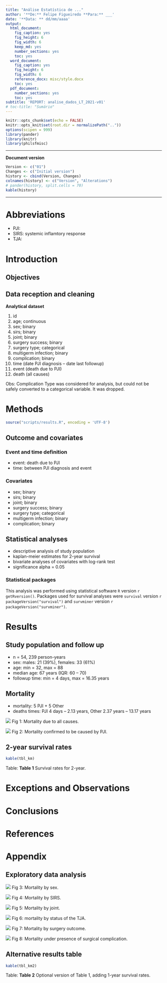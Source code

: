 ```yaml
---
title: "Análise Estatística de ..."
author: '**De:** Felipe Figueiredo **Para:** ___'
date: '**Data: ** dd/mm/aaaa'
output:
  html_document:
    fig_caption: yes
    fig_height: 6
    fig_width: 6
    keep_md: yes
    number_sections: yes
    toc: yes
  word_document:
    fig_caption: yes
    fig_height: 6
    fig_width: 6
    reference_docx: misc/style.docx
    toc: yes
  pdf_document:
    number_sections: yes
    toc: yes
subtitle: 'REPORT: analise_dados_LT_2021-v01'
# toc-title: "Sumário"
---
```


```r
knitr::opts_chunk$set(echo = FALSE)
knitr::opts_knit$set(root.dir = normalizePath(".."))
options(scipen = 999)
library(pander)
library(knitr)
library(philsfmisc)
```

---

**Document version**

```r
Version <- c("01")
Changes <- c("Initial version")
history <- cbind(Version, Changes)
colnames(history) <- c("Version", "Alterations")
# pander(history, split.cells = 70)
kable(history)
```

---

<!-- # Signatures -->

<!-- ```{r, echo=FALSE} -->
<!-- sig.field <- "__________________________" -->
<!-- date.field <- "_____________" -->
<!-- Stat <- c("Elaborador", "Nome", "Função", sig.field, date.field) -->
<!-- Reviewer <- c("Revisado por", "", "", sig.field, date.field) -->
<!-- Approver <- c("Verificado por", "", "", sig.field, date.field) -->
<!-- Final.Approver <- c("Aprovação final", "", "", sig.field, date.field) -->

<!-- sigs <- rbind( -->
<!--   Stat -->
<!--   , Reviewer -->
<!--   , Approver -->
<!--   , Final.Approver -->
<!--   ) -->
<!-- rownames(sigs) <- NULL -->
<!-- colnames(sigs) <- c("Papel", "Nome", "Função", "Assinatura", "Data") -->

<!-- # pander(sigs, split.cells = c(9, 14, 14, 16, 8), split.table = Inf) -->
<!-- kable(sigs) -->
<!-- ``` -->

# Abbreviations

- PJI:
- SIRS: systemic inflamtory response
- TJA:

# Introduction

## Objectives

## Data reception and cleaning

**Analytical dataset**

1. id
1. age; continuous
1. sex; binary
1. sirs; binary
1. joint; binary
1. surgery success; binary
1. surgery type; categorical
1. multigerm infection; binary
1. complication; binary
1. time (date PJI diagnosis -- date last followup)
1. event (death due to PJI)
1. death (all causes)

Obs: Complication Type was considered for analysis, but could not be safely converted to a categorical variable.
It was dropped.

# Methods

```r
source("scripts/results.R", encoding = 'UTF-8')
```

## Outcome and covariates

### Event and time definition

- event: death due to PJI
- time: between PJI diagnosis and event

### Covariates

- sex; binary
- sirs; binary
- joint; binary
- surgery success; binary
- surgery type; categorical
- multigerm infection; binary
- complication; binary

## Statistical analyses

- descriptive analysis of study population
- kaplan-meier estimates for 2-year survival
- bivariate analyses of covariates with log-rank test
- significance alpha = 0.05

### Statistical packages

This analysis was performed using statistical software `R` version `r getRversion()`.
Packages used for survival analyses were `survival` version `r packageVersion("survival")` and `survminer` version `r packageVersion("survminer")`.

# Results

## Study population and follow up

- n = 54, 239 person-years
- sex: males: 21 (39%), females: 33 (61%)
- age: min = 32, max = 88
- median age: 67 years (IQR: 60 -- 70)
- followup time: min = 4 days, max = 16.35 years

## Mortality

- mortality: 5 PJI + 5 Other
- deaths times: PJI 4 days -- 2.13 years, Other 2.37 years -- 13.17 years

![](../figures/death_all.png)
Fig 1: Mortality due to all causes.

![](../figures/death_PJI.png)
Fig 2: Mortality confirmed to be caused by PJI.

## 2-year survival rates

```r
kable(tbl_km)
```

Table: **Table 1** Survival rates for 2-year.

# Exceptions and Observations

# Conclusions


# References

# Appendix

## Exploratory data analysis

<!-- ```{r fig3, fig.height=12, fig.width=8} -->
<!-- ggarrange(gg.sex$plot, gg.sirs$plot, gg.joint$plot, gg.stat.tja$plot, gg.outcome$plot, gg.comp$plot, labels = "AUTO", ncol = 2, nrow = 3) -->
<!-- ``` -->

![](../figures/sex.png)
Fig 3: Mortality by sex.

![](../figures/sirs.png)
Fig 4: Mortality by SIRS.

![](../figures/joint.png)
Fig 5: Mortality by joint.

![](../figures/surg_success.png)
Fig 6: mortality by status of the TJA.

![](../figures/surg_type.png)
Fig 7: Mortality by surgery outcome.

![](../figures/complication.png)
Fig 8: Mortality under presence of surgical complication.

<!-- ![](../figures/comp_type.png) -->
<!-- Fig 9: Mortality by complication type. -->

## Alternative results table

```r
kable(tbl_km2)
```

Table: **Table 2** Optional version of Table 1, adding 1-year survival rates.

